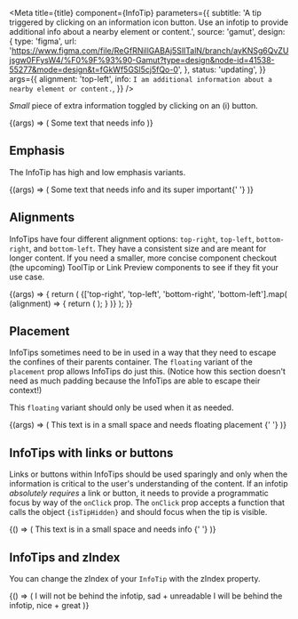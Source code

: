 

<Meta
  title={title}
  component={InfoTip}
  parameters={{
    subtitle:
      'A tip triggered by clicking on an information icon button. Use an infotip to provide additional info about a nearby element or content.',
    source: 'gamut',
    design: {
      type: 'figma',
      url:
        'https://www.figma.com/file/ReGfRNillGABAj5SlITalN/branch/ayKNSg6QvZUjsgw0FFysW4/%F0%9F%93%90-Gamut?type=design&node-id=41538-55277&mode=design&t=fGkWf5GSl5cj5fQo-0',
    },
    status: 'updating',
  }}
  args={{
    alignment: 'top-left',
    info: `I am additional information about a nearby element or content.`,
  }}
/>

_Small_ piece of extra information toggled by clicking on an (i) button.

<Canvas>
  <Story name="InfoTip">
    {(args) => (
      <FlexBox center py={64} m={24}>
        <Text mr={4}>Some text that needs info</Text> <InfoTip {...args} />
      </FlexBox>
    )}
  </Story>
</Canvas>

<PropsTable story="InfoTip" />

## Emphasis

The InfoTip has high and low emphasis variants.

<Canvas>
  <Story name="Emphasis">
    {(args) => (
      <FlexBox center py={64} m={24}>
        <Text mr={4}>Some text that needs info and its super important</Text>{' '}
        <InfoTip emphasis="high" {...args} />
      </FlexBox>
    )}
  </Story>
</Canvas>

## Alignments

InfoTips have four different alignment options: `top-right`, `top-left`, `bottom-right`, and `bottom-left`. They have a consistent size and are meant for longer content. If you need a smaller, more concise component checkout (the upcoming) ToolTip or Link Preview components to see if they fit your use case.

<Canvas>
  <Story name="Alignments">
    {(args) => {
      return (
        <GridBox gap={24} py={64} ml={8} gridTemplateColumns="1fr 1fr">
          {['top-right', 'top-left', 'bottom-right', 'bottom-left'].map(
            (alignment) => {
              return (
                <Box key={alignment}>
                  <InfoTip {...args} alignment={alignment} />
                </Box>
              );
            }
          )}
        </GridBox>
      );
    }}
  </Story>
</Canvas>

## Placement

InfoTips sometimes need to be in used in a way that they need to escape the confines of their parents container. The `floating` variant of the `placement` prop allows InfoTips do just this. (Notice how this section doesn't need as much padding because the InfoTips are able to escape their context!)

This `floating` variant should only be used when it as needed.

<Canvas>
  <Story name="Floating">
    {(args) => (
      <FlexBox center>
        <Text mr={4}>
          This text is in a small space and needs floating placement
        </Text>{' '}
        <InfoTip placement="floating" {...args} />
      </FlexBox>
    )}
  </Story>
</Canvas>

## InfoTips with links or buttons

Links or buttons within InfoTips should be used sparingly and only when the information is critical to the user's understanding of the content. If an infotip _absolutely requires_ a link or button, it needs to provide a programmatic focus by way of the `onClick` prop. The `onClick` prop accepts a function that calls the object `{isTipHidden}` and should focus when the tip is visible.

<Canvas>
  <Story name="Programmatic Focus">
    {() => (
      <FlexBox center py={64}>
        <Text mr={4}>This text is in a small space and needs info </Text>{' '}
        <InfoTipLinkExample />
      </FlexBox>
    )}
  </Story>
</Canvas>

## InfoTips and zIndex

You can change the zIndex of your `InfoTip` with the zIndex property.

<Canvas>
  <Story name="z-index">
    {() => (
      <FlexBox center flexDirection="column" py={64} m={24}>
        <Box bg="paleBlue" zIndex={3}>
          I will not be behind the infotip, sad + unreadable
        </Box>
        <InfoTip info="I am inline, cool" />
        <Box bg="paleBlue" zIndex={3}>
          I will be behind the infotip, nice + great
        </Box>
        <InfoTip info="I am inline, cool" zIndex={5} />
      </FlexBox>
    )}
  </Story>
</Canvas>


